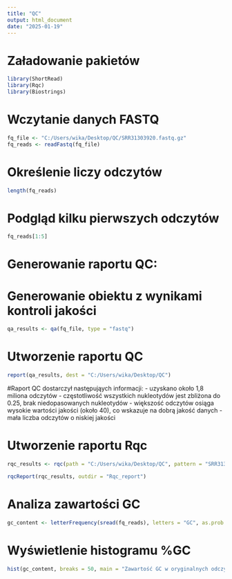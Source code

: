 ```yaml
---
title: "QC"
output: html_document
date: "2025-01-19"
---
```


# Załadowanie pakietów

```r
library(ShortRead)
library(Rqc)
library(Biostrings)
```

# Wczytanie danych FASTQ

```r
fq_file <- "C:/Users/wika/Desktop/QC/SRR31303920.fastq.gz" 
fq_reads <- readFastq(fq_file)
```

# Określenie liczy odczytów

```r
length(fq_reads)
```

# Podgląd kilku pierwszych odczytów

```r
fq_reads[1:5]
```

# **Generowanie raportu QC:**

# Generowanie obiektu z wynikami kontroli jakości

```r
qa_results <- qa(fq_file, type = "fastq")
```

# Utworzenie raportu QC

```r
report(qa_results, dest = "C:/Users/wika/Desktop/QC")
```

#Raport QC dostarczył następująych informacji:
- uzyskano około 1,8 miliona odczytów
- częstotliwość wszystkich nukleotydów jest zbliżona do 0.25, brak niedopasowanych nukleotydów
- większość odczytów osiąga wysokie wartości jakości (około 40), co wskazuje na dobrą jakość danych
- mała liczba odczytów o niskiej jakości


# Utworzenie raportu Rqc

```r
rqc_results <- rqc(path = "C:/Users/wika/Desktop/QC", pattern = "SRR31303920.fastq.gz", sample = TRUE)

rqcReport(rqc_results, outdir = "Rqc_report")
```

# Analiza zawartości GC

```r
gc_content <- letterFrequency(sread(fq_reads), letters = "GC", as.prob = TRUE)
```

# Wyświetlenie histogramu %GC

```r
hist(gc_content, breaks = 50, main = "Zawartość GC w oryginalnych odczytach", xlab = "Procent GC")
```


